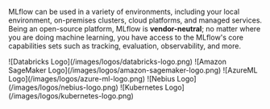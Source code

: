 
MLflow can be used in a variety of environments, including your local environment, on-premises clusters, cloud platforms, and managed services. Being an open-source platform, MLflow is **vendor-neutral**; no matter where you are doing machine learning, you have access to the MLflow's core capabilities sets such as tracking, evaluation, observability, and more.

<CardGroup>
  <PageCard
    headerText="Hosting MLflow Locally"
    link="/getting-started/intro-quickstart/"
    text={[
      "Run MLflow server locally or use direct access mode (no server required) to run MLflow in your local environment. Click the card to learn more.",
    ]}
  />
  <LogoCard
    link="https://www.databricks.com/product/managed-mlflow"
    description="Databricks Managed MLflow is a FREE, fully managed solution, seamlessly integrated with Databricks ML/AI ecosystem, such as Unity Catalog, Model Serving, and more."
  >
    <span>![Databricks Logo](/images/logos/databricks-logo.png)</span>
  </LogoCard>
  <LogoCard
    link="https://aws.amazon.com/sagemaker-ai/experiments/"
    description="MLflow on Amazon SageMaker is a fully managed service for MLflow on AWS infrastructure,integrated with SageMaker's core capabilities such as Studio, Model Registry, and Inference."
  >
    <span>
      ![Amazon SageMaker Logo](/images/logos/amazon-sagemaker-logo.png)
    </span>
  </LogoCard>
  <LogoCard
    link="https://learn.microsoft.com/en-us/azure/machine-learning/concept-mlflow?view=azureml-api-2"
    description="Azure Machine Learning workspaces are MLflow-compatible, allows you to use an Azure Machine Learning workspace the same way you use an MLflow server."
  >
    <span>![AzureML Logo](/images/logos/azure-ml-logo.png)</span>
  </LogoCard>
  <LogoCard
    link="https://nebius.com/services/managed-mlflow"
    description="Nebius, a cutting-edge cloud platform for GenAI explorers, offers a fully managed service for MLflow, streamlining LLM fine-tuning with MLflow's robust experiment tracking capabilities."
  >
    <span>![Nebius Logo](/images/logos/nebius-logo.png)</span>
  </LogoCard>
  <LogoCard
    link="https://mlflow.org/docs/latest/tracking.html#common-setups"
    description="You can use MLflow on your on-premise or cloud-managed Kubernetes cluster. Click this card to learn how to host MLflow on your own infrastructure."
  >
    <span>![Kubernetes Logo](/images/logos/kubernetes-logo.png)</span>
  </LogoCard>
</CardGroup>
